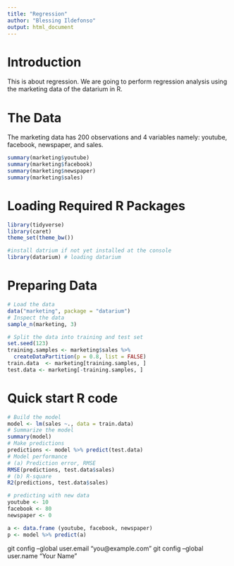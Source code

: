 ```yaml
---
title: "Regression"
author: "Blessing Ildefonso"
output: html_document
---
```



# Introduction

This is about regression. We are going to perform regression analysis using the marketing data of the datarium in R.

# The Data

The marketing data has 200 observations and 4 variables namely: youtube, facebook, newspaper, and sales.


```r
summary(marketing$youtube)
summary(marketing$facebook)
summary(marketing$newspaper)
summary(marketing$sales)
```


# Loading Required R Packages

```r
library(tidyverse)
library(caret)
theme_set(theme_bw())
```

```r
#install datrium if not yet installed at the console
library(datarium) # loading datarium
```


# Preparing Data

```r
# Load the data
data("marketing", package = "datarium")
# Inspect the data
sample_n(marketing, 3)
```


```r
# Split the data into training and test set
set.seed(123)
training.samples <- marketing$sales %>%
  createDataPartition(p = 0.8, list = FALSE)
train.data  <- marketing[training.samples, ]
test.data <- marketing[-training.samples, ]
```


# Quick start R code

```r
# Build the model
model <- lm(sales ~., data = train.data)
# Summarize the model
summary(model)
# Make predictions
predictions <- model %>% predict(test.data)
# Model performance
# (a) Prediction error, RMSE
RMSE(predictions, test.data$sales)
# (b) R-square
R2(predictions, test.data$sales)
```


```r
# predicting with new data
youtube <- 10
facebook <- 80
newspaper <- 0

a <- data.frame (youtube, facebook, newspaper)
p <- model %>% predict(a)
```

git config --global user.email "you@example.com"
  git config --global user.name "Your Name"

